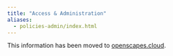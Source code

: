 ```yaml
---
title: "Access & Administration"
aliases: 
  - policies-admin/index.html
---
```


This information has been moved to [openscapes.cloud](https://openscapes.cloud).
